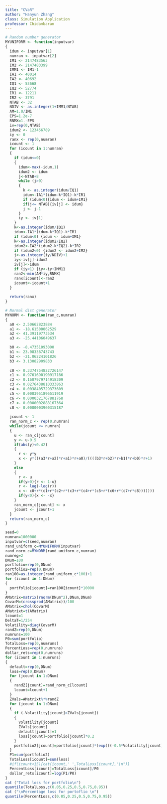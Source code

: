 ```yaml
---
title: "CVaR"
author: "Hanyun Zhang"
class: Simulation Application
professor: Chidambaran
---
```

```r
# Random number generator
MYUNIFORM <- function(inputvar)
{
  idum <- inputvar[1]
  numran <- inputvar[2]
  IM1 <- 2147483563
  IM2 <- 2147483399
  IMM1 <- IM1-1
  IA1 <- 40014
  IA2 <- 40692
  IQ1 <- 53668 
  IQ2 <- 52774
  IR1 <- 12211
  IR2 <- 3791
  NTAB <- 32
  NDIV <- as.integer(1+IMM1/NTAB)
  AM=1.0/IM1
  EPS=1.2e-7
  RNMX=1.-EPS
  iv=rep(0,NTAB)
  idum2 <- 123456789
  iy <- 0
  ranx <- rep(0,numran)
  icount <- 1
  for (icount in 1:numran)
  {
    if (idum<=0)
    {
      idum<-max(-idum,1)
      idum2 <- idum
      j<-NTAB+8
      while (j>0)
      {
        k <- as.integer(idum/IQ1)
        idum<-IA1*(idum-k*IQ1)-k*IR1
        if (idum<0){idum <- idum+IM1}
        if(j<= NTAB){iv[j] <- idum}
        j <- j-1
      }
      iy <- iv[1]
    }
    k<-as.integer(idum/IQ1)
    idum<-IA1*(idum-k*IQ1)-k*IR1
    if (idum<0) {idum <- idum+IM1}
    k<-as.integer(idum2/IQ2)
    idum2<-IA2*(idum2-k*IQ2)-k*IR2
    if (idum2<0) {idum2 <- idum2+IM2}
    j<-as.integer(iy/NDIV)+1
    iy<-iv[j]-idum2
    iv[j]<-idum
    if (iy<1) {iy<-iy+IMM1}
    ran2<-min(AM*iy,RNMX)
    ranx[icount]<-ran2
    icount<-icount+1
  }
  
  return(ranx)
}
```

```r
# Normal dist generator
MYNORM <- function(ran_c,numran)
{
  a0 <- 2.50662823884
  a1 <- -18.61500062529
  a2 <- 41.39119773534
  a3 <- -25.44106049637

  b0 <- -8.47351093090
  b1 <- 23.08336743743
  b2 <- -21.06224101826
  b3 <- 3.13082909833
  
  c0 <- 0.3374754822726147
  c1 <- 0.9761690190917186
  c2 <- 0.1607979714918209
  c3 <- 0.0276438810333863
  c4 <- 0.0038405729373609
  c5 <- 0.0003951896511919
  c6 <- 0.0000321767881768
  c7 <- 0.0000002888167364
  c8 <- 0.0000003960315187
  
  jcount <- 1
  ran_norm_c <- rep(0,numran)
  while(jcount <= numran)
  {
    u <- ran_c[jcount]
    y <- u-0.5
    if(abs(y)<0.42)
    {
      r <- y*y
      x <- y*(((a3*r+a2)*r+a1)*r+a0)/((((b3*r+b2)*r+b1)*r+b0)*r+1)
    }
    else
    {
      r <- u
      if(y>0){r <- 1-u}
      r <- log(-log(r))
      x <- c0+r*(c1+r*(c2+r*(c3+r*(c4+r*(c5+r*(c6+r*(c7+r*c8)))))))
      if(y<0){x <- -x}
    }
    ran_norm_c[jcount] <- x
    jcount <- jcount+1
  } 
  return(ran_norm_c)
}
```


```r
seed=0
numran=1000000
inputvar=c(seed,numran)
rand_uniform_c=MYUNIFORM(inputvar)
rand_norm_c=MYNORM(rand_uniform_c,numran)
numreg=2
DNum=100
portfolio=rep(0,DNum)
portfolio2=rep(0,DNum)
ran100=as.integer(rand_uniform_c*100)+1
for (icount in 1:DNum)
{
  portfolio[icount]=ran100[icount]*10000
}
AMatrix=matrix(rnorm(DNum^2),DNum,DNum)
CovarM=(crossprod(AMatrix))/100
AMatrix=chol(CovarM)
AMatrixt=t(AMatrix)
lcount=1
DeltaT=1/254
Volatility=diag(CovarM)
randZ=rep(0,DNum)
numruns=100
P0=sum(portfolio)
TotalLoss=rep(0,numruns)
PercentLoss=rep(0,numruns)
dollar_rets=rep(0,numruns)
for (icount in 1:numruns)
{
  default=rep(0,DNum)
  loss=rep(0,DNum)
  for (jcount in 1:DNum)
  {
    randZ[jcount]=rand_norm_c[lcount]
    lcount=lcount+1
  }
  ZVals=AMatrixt%*%randZ
  for (jcount in 1:DNum)
  {
    if (-Volatility[jcount]>ZVals[jcount])
    {
      Volatility[jcount]
      ZVals[jcount]
      default[jcount]=1
      loss[jcount]=portfolio[jcount]*0.2
    }
    portfolio2[jcount]=portfolio[jcount]*(exp(((-0.5*Volatility[jcount]^2)*DeltaT)+(sqrt(DeltaT))*ZVals[jcount]))
  }
  P1=sum(portfolio2)
  TotalLoss[icount]=sum(loss)
  #if(icount<15){cat(icount,' ',TotalLoss[icount],"\n")}
  PercentLoss[icount]=TotalLoss[icount]/P0
  dollar_rets[icount]=log(P1/P0)
}
cat ("Total loss for portfolio\n")
quantile(TotalLoss,c(0.05,0.25,0.5,0.75,0.95))
cat ("\nPercentage loss for portoflio \n")
quantile(PercentLoss,c(0.05,0.25,0.5,0.75,0.95))

```

